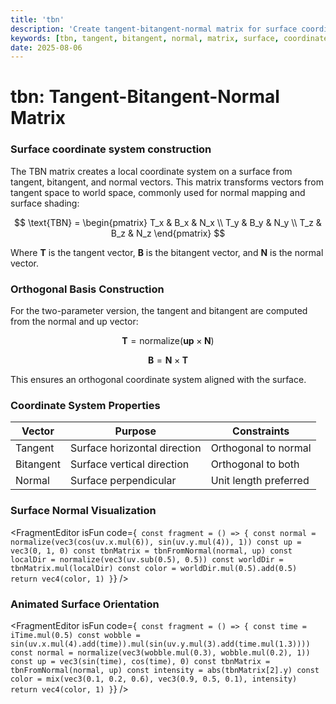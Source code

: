 ```yaml
---
title: 'tbn'
description: 'Create tangent-bitangent-normal matrix for surface coordinate systems'
keywords: [tbn, tangent, bitangent, normal, matrix, surface, coordinate, transform]
date: 2025-08-06
---
```



# tbn: Tangent-Bitangent-Normal Matrix

### Surface coordinate system construction

The TBN matrix creates a local coordinate system on a surface from tangent, bitangent, and normal vectors. This matrix transforms vectors from tangent space to world space, commonly used for normal mapping and surface shading:

$$
\text{TBN} = \begin{pmatrix}
T_x & B_x & N_x \\
T_y & B_y & N_y \\
T_z & B_z & N_z
\end{pmatrix}
$$

Where $\mathbf{T}$ is the tangent vector, $\mathbf{B}$ is the bitangent vector, and $\mathbf{N}$ is the normal vector.

### Orthogonal Basis Construction

For the two-parameter version, the tangent and bitangent are computed from the normal and up vector:

$$
\mathbf{T} = \text{normalize}(\mathbf{up} \times \mathbf{N})
$$

$$
\mathbf{B} = \mathbf{N} \times \mathbf{T}
$$

This ensures an orthogonal coordinate system aligned with the surface.

### Coordinate System Properties

| Vector    | Purpose                      | Constraints           |
| --------- | ---------------------------- | --------------------- |
| Tangent   | Surface horizontal direction | Orthogonal to normal  |
| Bitangent | Surface vertical direction   | Orthogonal to both    |
| Normal    | Surface perpendicular        | Unit length preferred |

### Surface Normal Visualization

<FragmentEditor
        isFun
        code={`
const fragment = () => {
        const normal = normalize(vec3(cos(uv.x.mul(6)), sin(uv.y.mul(4)), 1))
        const up = vec3(0, 1, 0)
        const tbnMatrix = tbnFromNormal(normal, up)
        const localDir = normalize(vec3(uv.sub(0.5), 0.5))
        const worldDir = tbnMatrix.mul(localDir)
        const color = worldDir.mul(0.5).add(0.5)
        return vec4(color, 1)
}`}
/>

### Animated Surface Orientation

<FragmentEditor
        isFun
        code={`
const fragment = () => {
        const time = iTime.mul(0.5)
        const wobble = sin(uv.x.mul(4).add(time)).mul(sin(uv.y.mul(3).add(time.mul(1.3))))
        const normal = normalize(vec3(wobble.mul(0.3), wobble.mul(0.2), 1))
        const up = vec3(sin(time), cos(time), 0)
        const tbnMatrix = tbnFromNormal(normal, up)
        const intensity = abs(tbnMatrix[2].y)
        const color = mix(vec3(0.1, 0.2, 0.6), vec3(0.9, 0.5, 0.1), intensity)
        return vec4(color, 1)
}`}
/>
